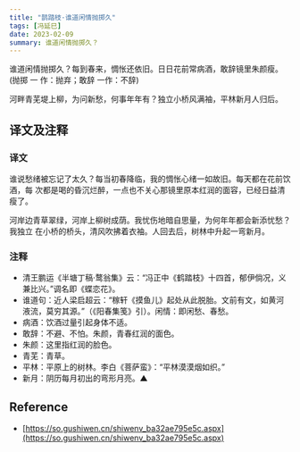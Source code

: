 ```yaml
---
title: "鹊踏枝·谁道闲情抛掷久"
tags: [冯延巳]
date: 2023-02-09
summary: 谁道闲情抛掷久？
---
```


谁道闲情抛掷久？每到春来，惆怅还依旧。日日花前常病酒，敢辞镜里朱颜瘦。(抛掷 一
作：抛弃；敢辞 一作：不辞)

河畔青芜堤上柳，为问新愁，何事年年有？独立小桥风满袖，平林新月人归后。

## 译文及注释

### 译文

谁说愁绪被忘记了太久？每当初春降临，我的惆怅心绪一如故旧。每天都在花前饮酒，每
次都是喝的昏沉烂醉，一点也不关心那镜里原本红润的面容，已经日益清瘦了。

河岸边青草翠绿，河岸上柳树成荫。我忧伤地暗自思量，为何年年都会新添忧愁？我独立
在小桥的桥头，清风吹拂着衣袖。人回去后，树林中升起一弯新月。

### 注释

- 清王鹏运《半塘丁稿·鹜翁集》云：“冯正中《鹤踏枝》十四首，郁伊倘况，义兼比兴。”调名即《蝶恋花》。
- 谁道句：近人梁启超云：“稼轩《摸鱼儿》起处从此脱胎。文前有文，如黄河液流，莫穷其源。”（《阳春集笺》引）。闲情：即闲愁、春愁。
- 病酒：饮酒过量引起身体不适。
- 敢辞：不避、不怕。朱颜，青春红润的面色。
- 朱颜：这里指红润的脸色。
- 青芜：青草。
- 平林：平原上的树林。李白《菩萨蛮》：“平林漠漠烟如织。”
- 新月：阴历每月初出的弯形月亮。▲

## Reference

- [https://so.gushiwen.cn/shiwenv_ba32ae795e5c.aspx](https://so.gushiwen.cn/shiwenv_ba32ae795e5c.aspx)